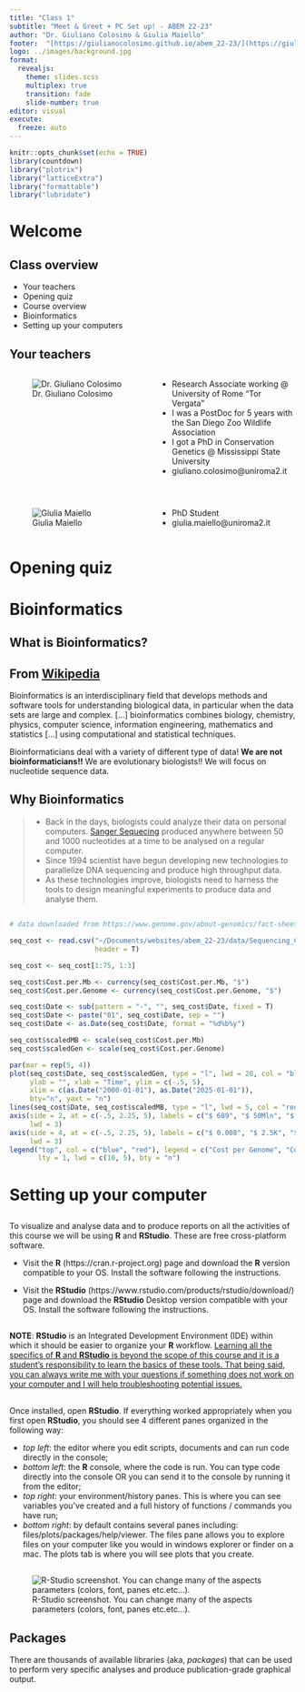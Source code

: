```yaml
---
title: "Class 1"
subtitle: "Meet & Greet + PC Set up! - ABEM 22-23"
author: "Dr. Giuliano Colosimo & Giulia Maiello"
footer:  "[https://giulianocolosimo.github.io/abem_22-23/](https://giulianocolosimo.github.io/abem_22-23/)"
logo: ../images/background.jpg
format: 
  revealjs: 
    theme: slides.scss
    multiplex: true
    transition: fade
    slide-number: true
editor: visual
execute:
  freeze: auto
---
```


```r
knitr::opts_chunk$set(echo = TRUE)
library(countdown)
library("plotrix")
library("latticeExtra")
library("formattable")
library("lubridate")
```

# Welcome

## Class overview

-   Your teachers
-   Opening quiz
-   Course overview
-   Bioinformatics
-   Setting up your computers

## Your teachers

::: columns
::: {.column width="50%"}
![Dr. Giuliano Colosimo](../images/class1/giuliano_iguana.jpg){fig-alt="Dr. Giuliano Colosimo and its iguana friend" fig-align="center"}
:::

::: {.column width="50%"}
-   Research Associate working \@ University of Rome "Tor Vergata"
-   I was a PostDoc for 5 years with the San Diego Zoo Wildlife Association
-   I got a PhD in Conservation Genetics \@ Mississippi State University
-   giuliano.colosimo\@uniroma2.it
:::
:::

## 

::: columns
::: {.column width="50%"}
![Giulia Maiello](../images/class1/giulia_sterivex.jpg){fig-alt="Giulia Maiello" fig-align="center"}
:::

::: {.column width="50%"}
-   PhD Student
-   giulia.maiello\@uniroma2.it
:::
:::

# Opening quiz

# Bioinformatics

## What is Bioinformatics?

::: {.callout-note icon="false"}
## From [Wikipedia](https://en.wikipedia.org/wiki/Bioinformatics)

Bioinformatics is an interdisciplinary field that develops methods and software tools for understanding biological data, in particular when the data sets are large and complex. \[...\] bioinformatics combines biology, chemistry, physics, computer science, information engineering, mathematics and statistics \[...\] using computational and statistical techniques.
:::

::: {.callout-important icon="false"}
Bioinformaticians deal with a variety of different type of data! **We are not bioinformaticians!!** We are evolutionary biologists!! We will focus on nucleotide sequence data.
:::

## Why Bioinformatics

> -   Back in the days, biologists could analyze their data on personal computers. [Sanger Sequecing](https://en.wikipedia.org/wiki/Sanger_sequencing) produced anywhere between 50 and 1000 nucleotides at a time to be analysed on a regular computer.
> -   Since 1994 scientist have begun developing new technologies to parallelize DNA sequencing and produce high throughput data.
> -   As these technologies improve, biologists need to harness the tools to design meaningful experiments to produce data and analyse them.

## 

```r
# data downloaded from https://www.genome.gov/about-genomics/fact-sheets/DNA-Sequencing-Costs-Data

seq_cost <- read.csv("~/Documents/websites/abem_22-23/data/Sequencing_Cost_Data_Table_Aug2021.csv",
                     header = T)

seq_cost <- seq_cost[1:75, 1:3]

seq_cost$Cost.per.Mb <- currency(seq_cost$Cost.per.Mb, "$")
seq_cost$Cost.per.Genome <- currency(seq_cost$Cost.per.Genome, "$")

seq_cost$Date <- sub(pattern = "-", "", seq_cost$Date, fixed = T)
seq_cost$Date <- paste("01", seq_cost$Date, sep = "")
seq_cost$Date <- as.Date(seq_cost$Date, format = "%d%b%y")

seq_cost$scaledMB <- scale(seq_cost$Cost.per.Mb)
seq_cost$scaledGen <- scale(seq_cost$Cost.per.Genome)

par(mar = rep(5, 4))
plot(seq_cost$Date, seq_cost$scaledGen, type = "l", lwd = 20, col = "blue",
     ylab = "", xlab = "Time", ylim = c(-.5, 5),
     xlim = c(as.Date("2000-01-01"), as.Date("2025-01-01")),
     bty="n", yaxt = "n")
lines(seq_cost$Date, seq_cost$scaledMB, type = "l", lwd = 5, col = "red")
axis(side = 2, at = c(-.5, 2.25, 5), labels = c("$ 689", "$ 50Mln", "$ 100Mln"), las = 2, col = "blue", col.ticks = "blue", col.axis = "blue",
     lwd = 3)
axis(side = 4, at = c(-.5, 2.25, 5), labels = c("$ 0.008", "$ 2.5K", "$ 5K"), las = 2, col = "red", col.ticks = "red", col.axis = "red",
     lwd = 3)
legend("top", col = c("blue", "red"), legend = c("Cost per Genome", "Cost per Mb"),
       lty = 1, lwd = c(10, 5), bty = "n")
```

# Setting up your computer

## 

To visualize and analyse data and to produce reports on all the activities of this course we will be using **R** and **RStudio**. These are free cross-platform software.

-   Visit the **R** (https://cran.r-project.org) page and download the **R** version compatible to your OS. Install the software following the instructions.

-   Visit the **RStudio** (https://www.rstudio.com/products/rstudio/download/) page and download the **RStudio** Desktop version compatible with your OS. Install the software following the instructions.

##

**NOTE**: **RStudio** is an Integrated Development Environment (IDE) within which it should be easier to organize your **R** workflow. <span class="underline">Learning all the specifics of **R** and **RStudio** is beyond the scope of this course and it is a student's responsibility to learn the basics of these tools. That being said, you can always write me with your questions if something does not work on your computer and I will help troubleshooting potential issues. </span>

##

Once installed, open **RStudio**. If everything worked appropriately when you first open **RStudio**, you should see 4 different panes organized in the following way:

- *top left*: the editor where you edit scripts, documents and can run code directly in the console;
- *bottom left*: the **R** console, where the code is run. You can type code directly into the console OR you can send it to the console by running it from the editor;
- *top right*: your environment/history panes. This is where you can see variables you’ve created and a full history of functions / commands you have run;
- *bottom right*: by default contains several panes including: files/plots/packages/help/viewer. The files pane allows you to explore files on your computer like you would in windows explorer or finder on a mac. The plots tab is where you will see plots that you create.

##

![R-Studio screenshot. You can change many of the aspects parameters (colors, font, panes etc.etc...).](../images/class1/rstudio.png){fig-alt="R-Studio screenshot" fig-align="center"}

## Packages

There are thousands of available libraries (aka, *packages*) that can be used to perform very specific analyses and produce publication-grade graphical output.